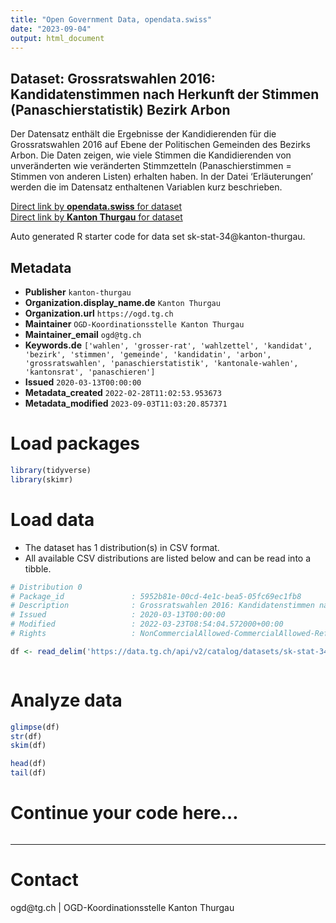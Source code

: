 ```yaml
---
title: "Open Government Data, opendata.swiss"
date: "2023-09-04"
output: html_document
---
```


## Dataset: Grossratswahlen 2016: Kandidatenstimmen nach Herkunft der Stimmen (Panaschierstatistik) Bezirk Arbon

Der Datensatz enthält die Ergebnisse der Kandidierenden für die Grossratswahlen 2016 auf Ebene der Politischen Gemeinden des Bezirks Arbon. Die Daten zeigen, wie viele Stimmen die Kandidierenden von unveränderten wie veränderten Stimmzetteln (Panaschierstimmen = Stimmen von anderen Listen) erhalten haben. In der Datei 'Erläuterungen' werden die im Datensatz enthaltenen Variablen kurz beschrieben. 

[Direct link by **opendata.swiss** for dataset](https://opendata.swiss/de/dataset/grossratswahlen-2016-kandidatenstimmen-nach-herkunft-der-stimmen-panaschierstatistik-bezirk-arb)<br>
[Direct link by **Kanton Thurgau** for dataset](https://data.tg.ch/explore/dataset/sk-stat-34/)

Auto generated R starter code for data set sk-stat-34@kanton-thurgau.

## Metadata

- **Publisher** `kanton-thurgau`
- **Organization.display_name.de** `Kanton Thurgau`
- **Organization.url** `https://ogd.tg.ch`
- **Maintainer** `OGD-Koordinationsstelle Kanton Thurgau`
- **Maintainer_email** `ogd@tg.ch`
- **Keywords.de** `['wahlen', 'grosser-rat', 'wahlzettel', 'kandidat', 'bezirk', 'stimmen', 'gemeinde', 'kandidatin', 'arbon', 'grossratswahlen', 'panaschierstatistik', 'kantonale-wahlen', 'kantonsrat', 'panaschieren']`
- **Issued** `2020-03-13T00:00:00`
- **Metadata_created** `2022-02-28T11:02:53.953673`
- **Metadata_modified** `2023-09-03T11:03:20.857371`


# Load packages

```r

library(tidyverse)
library(skimr)

```

# Load data

-   The dataset has 1 distribution(s) in CSV format.
-   All available CSV distributions are listed below and can be read into a tibble.

```r

# Distribution 0
# Package_id               : 5952b81e-00cd-4e1c-bea5-05fc69ec1fb8
# Description              : Grossratswahlen 2016: Kandidatenstimmen nach Herkunft der Stimmen (Panaschierstatistik) Bezirk Arbon (csv)
# Issued                   : 2020-03-13T00:00:00
# Modified                 : 2022-03-23T08:54:04.572000+00:00
# Rights                   : NonCommercialAllowed-CommercialAllowed-ReferenceRequired

df <- read_delim('https://data.tg.ch/api/v2/catalog/datasets/sk-stat-34/exports/csv')



```

# Analyze data

```r

glimpse(df)
str(df)
skim(df)

head(df)
tail(df)

```

# Continue your code here...

```r

```

------------------------------------------------------------------------

# Contact

ogd@tg.ch | OGD-Koordinationsstelle Kanton Thurgau
